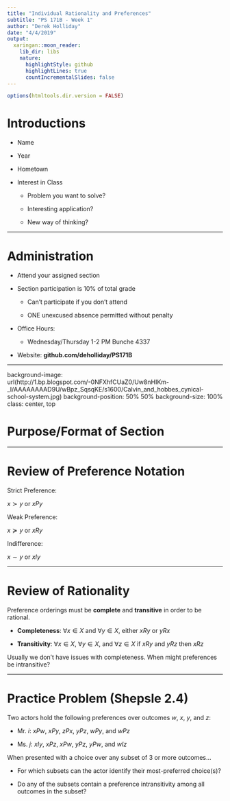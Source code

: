 ```yaml
---
title: "Individual Rationality and Preferences"
subtitle: "PS 171B - Week 1"
author: "Derek Holliday"
date: "4/4/2019"
output:
  xaringan::moon_reader:
    lib_dir: libs
    nature:
      highlightStyle: github
      highlightLines: true
      countIncrementalSlides: false
---
```


```r
options(htmltools.dir.version = FALSE)
```

# Introductions

- Name

- Year

- Hometown

- Interest in Class

  - Problem you want to solve?
  
  - Interesting application?
  
  - New way of thinking?

---

# Administration

- Attend your assigned section

- Section participation is 10% of total grade

  - Can't participate if you don't attend
  
  - ONE unexcused absence permitted without penalty

- Office Hours:

  - Wednesday/Thursday 1-2 PM Bunche 4337

- Website: **github.com/deholliday/PS171B**
  
---

background-image: url(http://1.bp.blogspot.com/-0NFXhfCUaZ0/Uw8nHIKm-_I/AAAAAAAAD9U/wBpz_SqsqKE/s1600/Calvin_and_hobbes_cynical-school-system.jpg)
background-position: 50% 50%
background-size: 100%
class: center, top

# Purpose/Format of Section

---

# Review of Preference Notation

Strict Preference:

$x \succ y$ or $xPy$

Weak Preference:

$x \succeq y$ or $xRy$

Indifference:

$x \sim y$ or $xIy$

---

# Review of Rationality

Preference orderings must be **complete** and **transitive** in order to be rational.

- **Completeness**: $\forall x \in X$ and $\forall y \in X$, either $xRy$ or $yRx$

- **Transitivity**:  $\forall x \in X$, $\forall y \in X$, and $\forall z \in X$ if $xRy$ and $yRz$ then $xRz$

Usually we don't have issues with completeness. When might preferences be intransitive?

---

# Practice Problem (Shepsle 2.4)

Two actors hold the following preferences over outcomes $w, \ x, \ y,$ and $z$:

- Mr. $i$: $xPw, \ xPy, \ zPx, \ yPz, \ wPy,$ and $wPz$

- Ms. $j$: $xIy, \ xPz, \ xPw, \ yPz, \ yPw,$ and $wIz$

When presented with a choice over any subset of 3 or more outcomes...

- For which subsets can the actor identify their most-preferred choice(s)?

- Do any of the subsets contain a preference intransitivity among all outcomes in the subset?


